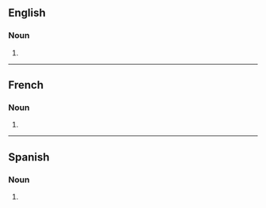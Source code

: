 ==English==

===Noun===
{{head|en|noun form}}

# {{plural of|en|barracuda}}

----

==French==

===Noun===
{{head|fr|noun plural form|g=m}}

# {{plural of|fr|barracuda}}

----

==Spanish==

===Noun===
{{head|es|noun plural form}}

# {{plural of|es|barracuda}}